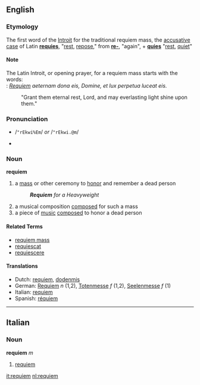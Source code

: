 {{wikipedia}}
==English==

===Etymology===
The first word of the [[Introit]] for the traditional requiem mass, the [[accusative case]] of Latin '''[[requies]]''', "[[rest]], [[repose]]," from '''[[re-]]''', "again", + '''[[quies]]''' "[[rest]], [[quiet]]" 

====Note====
The Latin Introit, or opening prayer, for a requiem mass starts with the words:<br>
: ''[[Requiem]] aeternam dona eis, Domine, et lux perpetua luceat eis.''
: "Grant them eternal rest, Lord, and may everlasting light shine upon them." 

=== Pronunciation ===
*{{SAMPA}} /<tt>"rEkwi%Em</tt>/ ''or'' /<tt>"rEkwi.@m</tt>/
*{{IPA|/ˈrɛkwiˌɛm/ ''or'' /ˈrɛkwi.əm/}}

===Noun===
'''requiem'''
# a [[mass]] or other ceremony to [[honor]] and remember a dead person
#: '''''Requiem''' for a Heavyweight''
# a musical composition [[composed]] for such a mass
# a piece of [[music]] [[composed]] to honor a dead person <!--specifically not religious mourners-->

==== Related Terms ====
*[[requiem mass]]
*[[requiescat]]
*[[requiescere]]

==== Translations ====
{{top}}
*Dutch: [[requiem#Dutch|requiem]], [[dodenmis]]
*German: [[Requiem#German|Requiem]] ''n'' (1,2), [[Totenmesse]] ''f'' (1,2), [[Seelenmesse]] ''f'' (1)
*Italian: [[requiem#Italian|requiem]]
*Spanish: [[réquiem]] 
{{bottom}}

----

==Italian==
===Noun===
'''requiem'''  ''m''
# [[requiem#English|requiem]]

[[it:requiem]]
[[nl:requiem]]